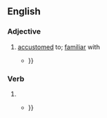 ==English==

===Adjective===
{{en-adj}}
# [[accustomed]] to; [[familiar]] with
#* {{quote-book|1=en|title=The Story of Ain't: America, Its Language, and the Most Controversial Dictionary Ever Published|author=David Skinner|publisher=HarperCollins|year=2012|page=34|text=The wide-eyed seamstress became '''acculturated''' to the fast living of guys and dolls {{...}}}}

===Verb===
{{head|en|verb form}}

# {{en-past of|acculturate}}
#* {{quote-journal|1=en|year=2021|author=Dimitra S. Mouliou|author2=Konstantinos I. Gourgoulianis|title=False-positive and false-negative COVID-19 cases: respiratory prevention and management strategies, vaccination, and further perspectives|journal=[[w:Expert Review of Respiratory Medicine|Expert Review of Respiratory Medicine]]|url=https://www.ncbi.nlm.nih.gov/pmc/articles/PMC8074645/|doi=10.1080/17476348.2021.1917389|pmid=33896332|page=1–10|text=It is speculated that, in the near future, communities will have '''acculturated''' SARS-CoV-2 and its mutants {{...}}}}